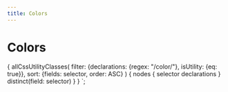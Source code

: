 ```yaml
---
title: Colors
---
```



# Colors

<ColorSystem cssSelectors={props.data.allCssUtilityClasses.nodes} />

{
  allCssUtilityClasses(
    filter: {declarations: {regex: "/color/"}, isUtility: {eq: true}},
    sort: {fields: selector, order: ASC}
  ) {
    nodes {
      selector
      declarations
    }
    distinct(field: selector)
  }
}
`;
